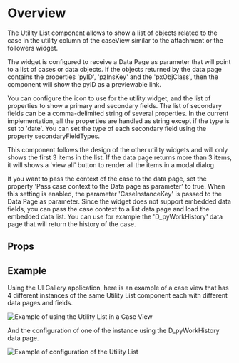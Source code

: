 
<Meta of={DemoStories} />

# Overview

The Utility List component allows to show a list of objects related to the case in the utility column of the caseView similar to the attachment or the followers widget.

The widget is configured to receive a Data Page as parameter that will point to a list of cases or data objects. If the objects returned by the data page contains the properties 'pyID', 'pzInsKey' and the 'pxObjClass', then the component will show the pyID as a previewable link.

You can configure the icon to use for the utility widget, and the list of properties to show a primary and secondary fields. The list of secondary fields can be a comma-delimited string of several properties.
In the current implementation, all the properties are handled as string except if the type is set to 'date'. You can set the type of each secondary field using the property secondaryFieldTypes.

This component follows the design of the other utility widgets and will only shows the first 3 items in the list. If the data page returns more than 3 items, it will shows a 'view all' button to render all the items in a modal dialog.

If you want to pass the context of the case to the data page, set the property 'Pass case context to the Data page as parameter' to true. When this setting is enabled, the parameter 'CaseInstanceKey' is passed to the Data Page as parameter. Since the widget does not support embedded data fields, you can
pass the case context to a list data page and load the embedded data list. You can use for example the 'D_pyWorkHistory' data page that will return the history of the case.

<Primary />

## Props

<Controls />

## Example

Using the UI Gallery application, here is an example of a case view that has 4 different instances of the same Utility List component each with different data pages and fields.

![Example of using the Utility List in a Case View](UtilityList_Example.png)

And the configuration of one of the instance using the D_pyWorkHistory data page.

![Example of configuration of the Utility List](UtilityList_Example_Config.png)
